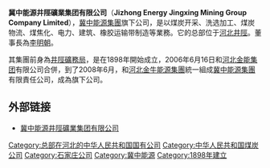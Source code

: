 {{unreferenced|time=2011-07-17T19:16:10+00:00}}
'''冀中能源井陘礦業集团有限公司'''（'''Jizhong Energy Jingxing Mining Group Company Limited'''），[[冀中能源集團|冀中能源集團]]旗下公司，是以煤炭开采、洗选加工、煤炭物流、煤焦化、电力、建筑、橡胶运输带制造等業務。它的总部位于[[河北|河北]][[井陘|井陘]]。董事長為[[李明朝|李明朝]]。

其集團前身為[[井陘礦務局|井陘礦務局]]，是在1898年開始成立，2006年6月16日和[[河北金能集团|河北金能集团]]有限公司合併，到了2008年6月，和[[河北金牛能源集團|河北金牛能源集團]]統一組成[[冀中能源集團|冀中能源集團]]有限責任公司，成為旗下公司。

==外部链接==
*[https://web.archive.org/web/20180929080850/http://61.182.110.116/ 冀中能源井陘礦業集团有限公司]

[[Category:总部在河北的中华人民共和国国有公司|Category:总部在河北的中华人民共和国国有公司]]
[[Category:中华人民共和国煤炭公司|Category:中华人民共和国煤炭公司]]
[[Category:石家庄公司|Category:石家庄公司]]
[[Category:冀中能源|Category:冀中能源]]
[[Category:1898年建立|Category:1898年建立]]